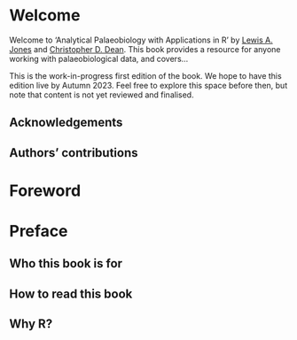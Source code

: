 # Welcome {.unnumbered}

Welcome to 'Analytical Palaeobiology with Applications in R' by [Lewis A. Jones](www.LewisAJones.com) and [Christopher D. Dean](https://www.ucl.ac.uk/earth-sciences/people/research-staff/dr-chris-dean). This book provides a resource for anyone working with palaeobiological data, and covers...

This is the work-in-progress first edition of the book. We hope to have this edition live by Autumn 2023. Feel free to explore this space before then, but note that content is not yet reviewed and finalised.

## Acknowledgements {.unnumbered}

## Authors' contributions {.unnumbered}

# Foreword {.unnumbered}

# Preface {.unnumbered}

## Who this book is for

## How to read this book

## Why R?